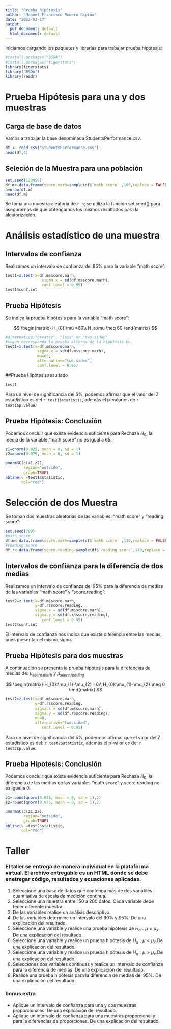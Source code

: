 ```yaml
---
title: "Prueba hipótesis"
author: "Manuel Francisco Romero Ospina"
date: "2023-03-17"
output:
  pdf_document: default
  html_document: default
---
```

Iniciamos cargando los paquetes y librerías para trabajar prueba hipótesis:

```r
#install.packages("BSDA")
#install.packages("tigerstats")
library(tigerstats)
library("BSDA")
library(readr)
```

# Prueba Hipótesis para una y dos muestras

## Carga de base de datos

Vamos a trabajar la base denominada StudentsPerformance.csv.

```r
df <- read_csv("StudentsPerformance.csv")
head(df,4)
```

## Seleción de la Muestra para una población

```r
set.seed(123456)
df.m<-data.frame(score.marh=sample(df$`math score` ,100,replace = FALSE))
n=nrow(df.m)
head(df.m)
```

Se toma una muestra aleatoria de `r n`; se utiliza la función set.seed() para asegurarnos de que obtengamos los mismos resultados para la aleatorización.

# Análisis estadístico de una muestra
## Intervalos de confianza

Realizamos un intervalo de confianza del 95% para la variable "math score":

```r
test1=z.test(x=df.m$score.marh,
                sigma.x = sd(df.m$score.marh),
                conf.level = 0.95)
test1$conf.int
```
## Prueba Hipótesis

Se indica la prueba hipótesis para la variable "math score":

$$
\begin{matrix}
H_{0}:\mu =60\\ 
H_a:\mu \neq 60
\end{matrix}
$$

```r
#alternative:"greater", "less" or "two.sided" 
#según corresponda la prueba alterna de la hipotesis Ha.
test1=z.test(x=df.m$score.marh,
              sigma.x = sd(df.m$score.marh),
              mu=60,
              alternative="two.sided",
              conf.level = 0.95)
```

##Prueba Hipótesis:resultado

```r
test1
```

Para un nivel de significancia del 5%, podemos afirmar que el valor del Z estadístico es del `r test1$statistic`, además el p-valor es de `r test1$p.value`.

## Prueba Hipótesis: Conclusión

Podemos concluir que existe evidencia suficiente para Rechaza $H_{0}$, la media de la variable "math score" no es igual a 65.

```r
z1=qnorm(0.025, mean = 0, sd = 1)
z2=qnorm(0.975, mean = 0, sd = 1)
```


```r
pnormGC(c(z1,z2),
        region="outside",
        graph=TRUE)
abline(v =test1$statistic,
       col="red")
```


# Selección de dos Muestra

Se toman dos muestras aleatorias de las variables: "math score" y "reading score":

```r
set.seed(789)
#math score
df.m<-data.frame(score.marh=sample(df$`math score` ,110,replace = FALSE))
#reading score
df.r<-data.frame(score.reading=sample(df$`reading score`,140,replace = FALSE))
```

## Intervalos de confianza para la diferencia de dos medias

Realizamos un intervalo de confianza del 95% para la diferencia de medias de las variables "math score" y "score.reading":

```r
test2=z.test(x=df.m$score.marh,
             y=df.r$score.reading,
             sigma.x = sd(df.m$score.marh),
             sigma.y = sd(df.r$score.reading),
                conf.level = 0.95)
test2$conf.int
```
El intervalo de confianza nos indica que  existe diferencia entre las medias, pues presentan el mismo signo. 

## Prueba Hipótesis para dos muestras

A continuación se presenta la  prueba hipótesis para la direfencias de medias de: $\mu_{score.marh}$ y $\mu_{score.reading}$

$$
\begin{matrix}
H_{0}:\mu_{1}-\mu_{2} =0\\ 
H_{0}:\mu_{1}-\mu_{2} \neq 0
\end{matrix}
$$

```r

test2=z.test(x=df.m$score.marh,
             y=df.r$score.reading,
             sigma.x = sd(df.m$score.marh),
             sigma.y = sd(df.r$score.reading),
             mu=0,
             alternative="two.sided",
                conf.level = 0.95)
```
Para un nivel de significancia del 5%, podermos afirmar que el valor del Z estadístico es del: `r test2$statistic`, además el p-valor es de: `r test2$p.value`.

## Prueba Hipotesis: Conclusión

Podemos concluir que existe evidencia suficiente para Rechaza $H_{0}$, la diferencia de las medias de las variables  "math score" y score.reading  no es igual a 0.

```r
z1=round(qnorm(0.025, mean = 0, sd = 1),2)
z2=round(qnorm(0.975, mean = 0, sd = 1),2)
```

```r
pnormGC(c(z1,z2),
        region="outside",
        graph=TRUE)
abline(v =test2$statistic,
       col="red")
```


# Taller
### El taller se entrega de manera individual en la plataforma virtual. El archivo entregable es un HTML donde se debe enetregar código, resultados y ecuaciones aplicadas.

1. Seleccione una base de datos que contenga más de dos variables cuantitativa de escala de medición continua.
2. Seleccione una muestra entre 150 a 200 datos. Cada variable debe tener diferente muestra. 
3. De las variables realice un análisis descriptivo.
4. De las variables determine un intervalo del 90% y 95%. De una explicación del resultado.
5. Seleccione una variable y realice una prueba hipótesis de $H_{a}: \mu \neq \mu _{x}$. De una explicación del resultado.
6. Seleccione una variable y realice un prueba hipótesis de $H_{a}: \mu <  \mu _{x}$.De una explicación del resultado.
7. Seleccione una variable y realice un prueba hipótesis de $H_{a}: \mu > \mu _{x}$.De una explicación del resultado.
8. Selecciones dos variables continuas y realice un intervalo de confianza para la diferencia de medias. De una explicación del resultado.
9. Realice una prueba hipótesis para la diferencia de medias del 95%. De una explicación del resultado.

### bonus extra

* Aplique un intervalo de confianza para una y dos muestras proporcionales. De una explicación del resultado.
* Aplique un intervalo de confianza para una muestras proporcional y para la diferencias de proporciones. De una explicación del resultado.


